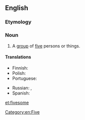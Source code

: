 ==English==

===Etymology===
{{suffix|five|some|lang=en}}

===Noun===
{{en-noun}}

# A [[group]] of [[five]] persons or things.

====Translations====
{{trans-top|group of five}}
* Finnish: {{t+|fi|viisikko}}
* Polish: {{t+|pl|piątka|f}}
* Portuguese: {{t+|pt|quinteto|m}}
{{trans-mid}}
* Russian: {{t+|ru|пятеро́}}, {{t+|ru|пятёрка|f}}
* Spanish: {{t+|es|quinteto|m}}
{{trans-bottom}}

[[Category:en:Five]]

[[et:fivesome]]